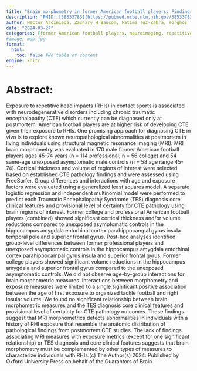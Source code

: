 ```yaml
---
title: "Brain morphometry in former American football players: Findings from the DIAGNOSE CTE research project"
description: "PMID: [38533783](https://pubmed.ncbi.nlm.nih.gov/38533783/){target='_blank'}    DOI: [10.1093/brain/awae098](https://doi.org/10.1093/brain/awae098){target='_blank'}"
author: Hector Arciniega, Zachary H Baucom, Fatima Tuz-Zahra, Yorghos Tripodis, Omar John, Holly Carrington, Nicholas Kim, Evdokiya E Knyazhanskaya, Leonard B Jung, Katherine Breedlove, Tim L T Wiegand, Daniel H Daneshvar, R Jarrett Rushmore, Tashrif Billah, Ofer Pasternak, Michael J Coleman, Charles H Adler, Charles Bernick, Laura J Balcer, Michael L Alosco, Inga K Koerte, Alexander P Lin, Jeffrey L Cummings, Eric M Reiman, Robert A Stern, ... ...
date: "2024-03-27"
categories: [former American football players, neuroimaging, repetitive head impact, sports-related head injury, structural MRI]
#image: map.jpg
format:
  html:
    toc: false #No table of content
engine: knitr
---
```


# Abstract:

Exposure to repetitive head impacts (RHIs) in contact sports is associated with neurodegenerative disorders including chronic traumatic encephalopathy (CTE) which currently can be diagnosed only at postmortem. American football players are at higher risk of developing CTE given their exposure to RHIs. One promising approach for diagnosing CTE in vivo is to explore known neuropathological abnormalities at postmortem in living individuals using structural magnetic resonance imaging (MRI). MRI brain morphometry was evaluated in 170 male former American football players ages 45-74 years (n = 114 professional; n = 56 college) and 54 same-age unexposed asymptomatic male controls (n = 58 age range 45-74). Cortical thickness and volume of regions of interest were selected based on established CTE pathology findings and were assessed using FreeSurfer. Group differences and interactions with age and exposure factors were evaluated using a generalized least squares model. A separate logistic regression and independent multinomial model were performed to predict each Traumatic Encephalopathy Syndrome (TES) diagnosis core clinical features and provisional level of certainty for CTE pathology using brain regions of interest. Former college and professional American football players (combined) showed significant cortical thickness and/or volume reductions compared to unexposed asymptomatic controls in the hippocampus amygdala entorhinal cortex parahippocampal gyrus insula temporal pole and superior frontal gyrus. Post-hoc analyses identified group-level differences between former professional players and unexposed asymptomatic controls in the hippocampus amygdala entorhinal cortex parahippocampal gyrus insula and superior frontal gyrus. Former college players showed significant volume reductions in the hippocampus amygdala and superior frontal gyrus compared to the unexposed asymptomatic controls. We did not observe age-by-group interactions for brain morphometric measures. Interactions between morphometry and exposure measures were limited to a single significant positive association between the age of first exposure to organized tackle football and right insular volume. We found no significant relationship between brain morphometric measures and the TES diagnosis core clinical features and provisional level of certainty for CTE pathology outcomes. These findings suggest that MRI morphometrics detects abnormalities in individuals with a history of RHI exposure that resemble the anatomic distribution of pathological findings from postmortem CTE studies. The lack of findings associating MRI measures with exposure metrics (except for one significant relationship) or TES diagnosis and core clinical features suggests that brain morphometry must be complemented by other types of measures to characterize individuals with RHIs.(c) The Author(s) 2024. Published by Oxford University Press on behalf of the Guarantors of Brain.
        